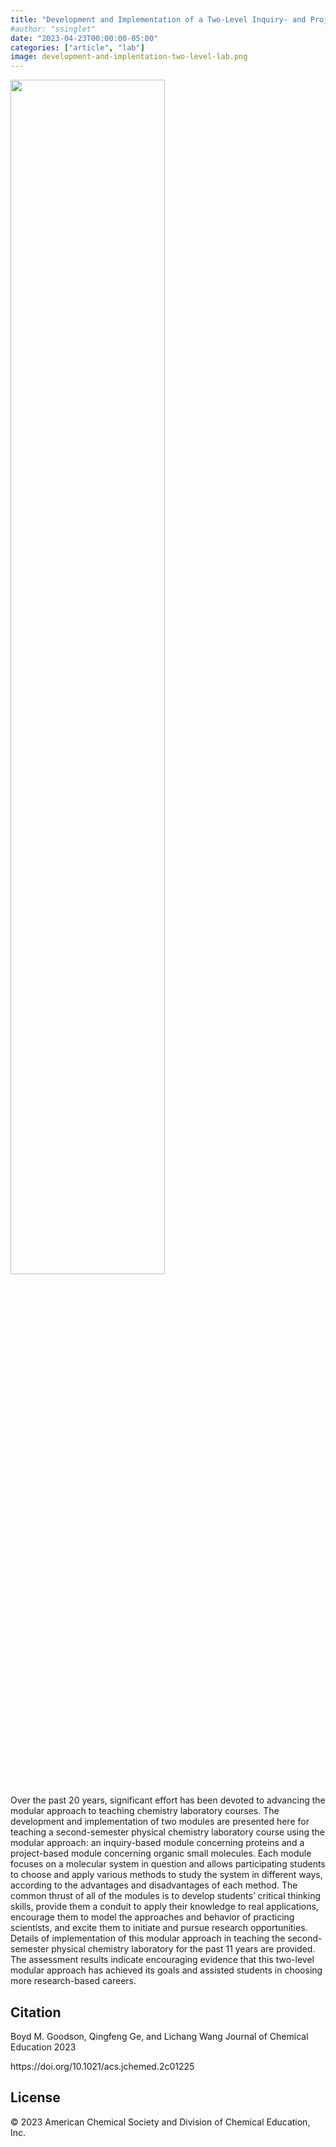 ```yaml
---
title: "Development and Implementation of a Two-Level Inquiry- and Project-Based Modular Approach to Teaching a Second-Semester Physical Chemistry Laboratory Course"
#author: "ssinglet"
date: "2023-04-23T00:00:00-05:00"
categories: ["article", "lab"]
image: development-and-implentation-two-level-lab.png
---
```


![](development-and-implentation-two-level-lab.png){width="70%"}

Over the past 20 years, significant effort has been devoted to advancing the modular approach to teaching chemistry laboratory courses. The development and implementation of two modules are presented here for teaching a second-semester physical chemistry laboratory course using the modular approach: an inquiry-based module concerning proteins and a project-based module concerning organic small molecules. Each module focuses on a molecular system in question and allows participating students to choose and apply various methods to study the system in different ways, according to the advantages and disadvantages of each method. The common thrust of all of the modules is to develop students’ critical thinking skills, provide them a conduit to apply their knowledge to real applications, encourage them to model the approaches and behavior of practicing scientists, and excite them to initiate and pursue research opportunities. Details of implementation of this modular approach in teaching the second-semester physical chemistry laboratory for the past 11 years are provided. The assessment results indicate encouraging evidence that this two-level modular approach has achieved its goals and assisted students in choosing more research-based careers.


## Citation {#citation}

Boyd M. Goodson, Qingfeng Ge, and Lichang Wang
Journal of Chemical Education 2023

https://doi.org/10.1021/acs.jchemed.2c01225


## License {#license}

© 2023 American Chemical Society and Division of Chemical Education, Inc.
